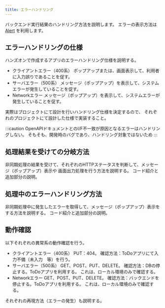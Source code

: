 ```yaml
---
title: エラーハンドリング
---
```


バックエンド実行結果のハンドリング方法を説明します。
エラーの表示方法は [Alert](https://reactnative.dev/docs/alert) を利用します。

## エラーハンドリングの仕様

ハンズオンで作成するアプリのエラーハンドリング仕様を説明する。

- クライアントエラー（400系）
ポップアップまたは、画面表示して、利用者に入力誤りであることを促す。
- サーバエラー（500系）
メッセージ（ポップアップ）を表示して、システムエラーが発生していることを促す。
- Networkエラー
メッセージ（ポップアップ）を表示して、システムエラーが発生していることを促す。

実際はプロジェクトにて設計を行いハンドリング仕様を決定するので、
それぞれのプロジェクトにて設計した仕様で実装すること。

:::caution
OpenAPIドキュメントとのI/F不一致が原因となるエラーはハンドリングしない。
そもそも、開発時のバグであり、ハンドリング対象ではないため
:::

## 処理結果を受けての分岐方法

非同期処理の結果を受けて、それぞれのHTTPステータスを判断して、メッセージ（ポップアップ）表示や
画面出力処理を行う方法を説明する。
コード紹介と追加部分の説明。

## 処理中のエラーハンドリング方法

非同期処理中に発生したエラーを取得して、メッセージ（ポップアップ）表示をする方法を説明する。
コード紹介と追加部分の説明。

## 動作確認

以下それぞれの異常系の動作確認を行う。

- クライアントエラー（400系）
PUT：404。
確認方法：ToDoアプリにて入力不備（未入力　等）を行う。
- サーバエラー（500系）
GET、POST、PUT、DELETE。
確認方法：DBの停止する。ToDoアプリを利用する。
これは、ローカル環境のみで確認する。
- Networkエラー
GET、POST、PUT、DELETE。
確認方法：バックエンドを停止する。ToDoアプリを利用する。
これは、ローカル環境のみで確認する。

それぞれの再現方法（エラーの発生）も説明する。
